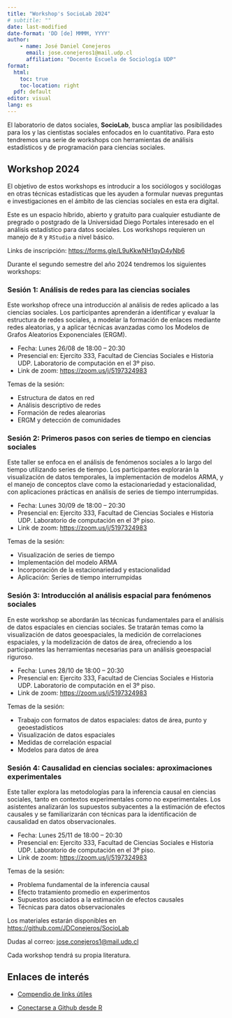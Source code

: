 ```yaml
---
title: "Workshop's SocioLab 2024"
# subtitle: "" 
date: last-modified
date-format: 'DD [de] MMMM, YYYY'
author: 
    - name: José Daniel Conejeros 
      email: jose.conejeros1@mail.udp.cl
      affiliation: "Docente Escuela de Sociología UDP"
format: 
  html: 
    toc: true
    toc-location: right
  pdf: default
editor: visual
lang: es
---
```


<!-- <img src="/Images/logo_sociolab.png" style='width: 200px; position:absolute; top:0; center:0; padding:-25px;'/> <br> -->

El laboratorio de datos sociales, **SocioLab**, busca ampliar las posibilidades para los y las cientistas sociales enfocados en lo cuantitativo. Para esto tendremos una serie de workshops con herramientas de análisis estadísticos y de programación para ciencias sociales.

## Workshop 2024

El objetivo de estos workshops es introducir a los sociólogos y sociólogas en otras técnicas estadísticas que les ayuden a formular nuevas preguntas e investigaciones en el ámbito de las ciencias sociales en esta era digital.

Este es un espacio híbrido, abierto y gratuito para cualquier estudiante de pregrado o postgrado de la Universidad Diego Portales interesado en el análisis estadístico para datos sociales. Los workshops requieren un manejo de `R` y `RStudio` a nivel básico. 

Links de inscripción: <https://forms.gle/L9uKkwNH1qyD4yNb6>

Durante el segundo semestre del año 2024 tendremos los siguientes workshops:

### Sesión 1: Análisis de redes para las ciencias sociales

Este workshop ofrece una introducción al análisis de redes aplicado a las ciencias sociales. Los participantes aprenderán a identificar y evaluar la estructura de redes sociales, a modelar la formación de enlaces mediante redes aleatorias, y a aplicar técnicas avanzadas como los Modelos de Grafos Aleatorios Exponenciales (ERGM).

-   Fecha: Lunes 26/08 de 18:00 – 20:30
-   Presencial en: Ejercito 333, Facultad de Ciencias Sociales e Historia UDP. Laboratorio de computación en el 3º piso.
-   Link de zoom: <https://zoom.us/j/5197324983>

Temas de la sesión:

-   Estructura de datos en red
-   Análisis descriptivo de redes
-   Formación de redes alearorias
-   ERGM y detección de comunidades

### Sesión 2: Primeros pasos con series de tiempo en ciencias sociales

Este taller se enfoca en el análisis de fenómenos sociales a lo largo del tiempo utilizando series de tiempo. Los participantes explorarán la visualización de datos temporales, la implementación de modelos ARMA, y el manejo de conceptos clave como la estacionariedad y estacionalidad, con aplicaciones prácticas en análisis de series de tiempo interrumpidas.

-   Fecha: Lunes 30/09 de 18:00 – 20:30
-   Presencial en: Ejercito 333, Facultad de Ciencias Sociales e Historia UDP. Laboratorio de computación en el 3º piso.
-   Link de zoom: <https://zoom.us/j/5197324983>

Temas de la sesión:

-   Visualización de series de tiempo
-   Implementación del modelo ARMA
-   Incorporación de la estacionariedad y estacionalidad
-   Aplicación: Series de tiempo interrumpidas

### Sesión 3: Introducción al análisis espacial para fenómenos sociales

En este workshop se abordarán las técnicas fundamentales para el análisis de datos espaciales en ciencias sociales. Se tratarán temas como la visualización de datos geoespaciales, la medición de correlaciones espaciales, y la modelización de datos de área, ofreciendo a los participantes las herramientas necesarias para un análisis geoespacial riguroso.

-   Fecha: Lunes 28/10 de 18:00 – 20:30
-   Presencial en: Ejercito 333, Facultad de Ciencias Sociales e Historia UDP. Laboratorio de computación en el 3º piso.
-   Link de zoom: <https://zoom.us/j/5197324983>

Temas de la sesión:

-   Trabajo con formatos de datos espaciales: datos de área, punto y geoestadísticos
-   Visualización de datos espaciales
-   Medidas de correlación espacial
-   Modelos para datos de área

### Sesión 4: Causalidad en ciencias sociales: aproximaciones experimentales

Este taller explora las metodologías para la inferencia causal en ciencias sociales, tanto en contextos experimentales como no experimentales. Los asistentes analizarán los supuestos subyacentes a la estimación de efectos causales y se familiarizarán con técnicas para la identificación de causalidad en datos observacionales.

-   Fecha: Lunes 25/11 de 18:00 – 20:30
-   Presencial en: Ejercito 333, Facultad de Ciencias Sociales e Historia UDP. Laboratorio de computación en el 3º piso.
-   Link de zoom: <https://zoom.us/j/5197324983>

Temas de la sesión:

-   Problema fundamental de la inferencia causal
-   Efecto tratamiento promedio en experimentos
-   Supuestos asociados a la estimación de efectos causales
-   Técnicas para datos observacionales

Los materiales estarán disponibles en <https://github.com/JDConejeros/SocioLab>

Dudas al correo: [jose.conejeros1\@mail.udp.cl](jose.conejeros1@mail.udp.cl)

Cada workshop tendrá su propia literatura.

## Enlaces de interés

-   [Compendio de links útiles](https://www.lecy.info/r-for-public-policy)

-   [Conectarse a Github desde R](https://happygitwithr.com/rstudio-git-github.html#clone-the-new-github-repository-to-your-computer-via-rstudio)
